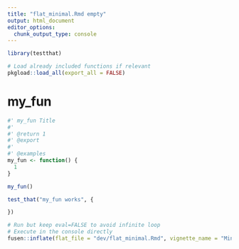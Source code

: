 ```yaml
---
title: "flat_minimal.Rmd empty"
output: html_document
editor_options: 
  chunk_output_type: console
---
```


```r
library(testthat)
```

<!--
 You need to run the 'description' chunk in the '0-dev_history.Rmd' file before continuing your code there.
-->

```r
# Load already included functions if relevant
pkgload::load_all(export_all = FALSE)
```

# my_fun

```r
#' my_fun Title
#'
#' @return 1
#' @export
#'
#' @examples
my_fun <- function() {
  1
}
```

```r
my_fun()
```

```r
test_that("my_fun works", {

})
```


```r
# Run but keep eval=FALSE to avoid infinite loop
# Execute in the console directly
fusen::inflate(flat_file = "dev/flat_minimal.Rmd", vignette_name = "Minimal", extra_param = "bibi")
```
